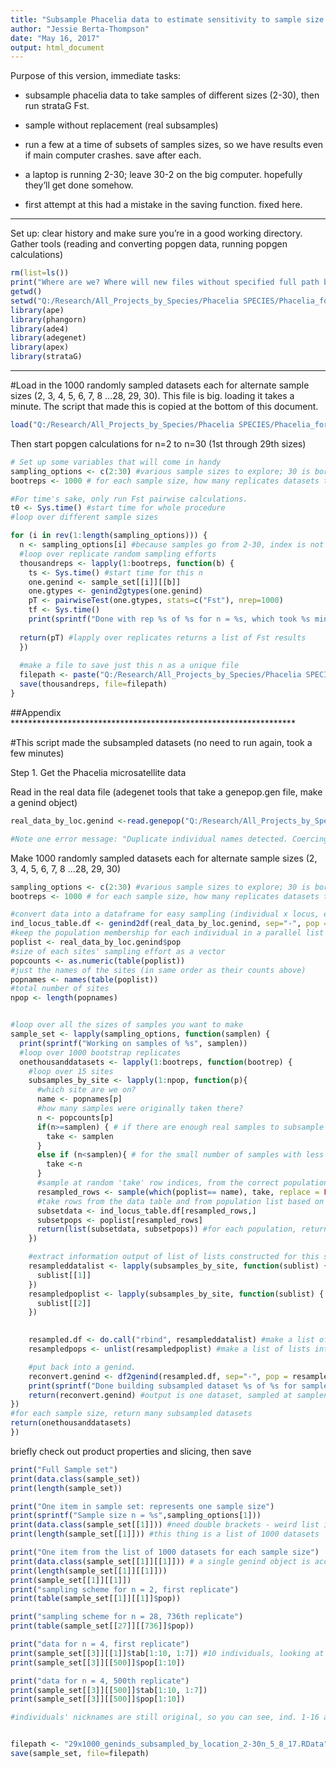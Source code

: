 ```yaml
---
title: "Subsample Phacelia data to estimate sensitivity to sample size: run a few at a time and save: in reverse"
author: "Jessie Berta-Thompson"
date: "May 16, 2017"
output: html_document
---
```


Purpose of this version, immediate tasks:

 - subsample phacelia data to take samples of different sizes (2-30), then run strataG Fst. 
 
 - sample without replacement (real subsamples)
 
 - run a few at a time of subsets of samples sizes, so we have results even if main computer crashes. save after each.
 
  - a laptop is running 2-30; leave 30-2 on the big computer. hopefully they'll get done somehow.
  
  - first attempt at this had a mistake in the saving function. fixed here.


*************************************************************************************
Set up: clear history and make sure you're in a good working directory. 
Gather tools (reading and converting popgen data, running popgen calculations)
```r
rm(list=ls())
print("Where are we? Where will new files without specified full path be created?")
getwd()
setwd("Q:/Research/All_Projects_by_Species/Phacelia SPECIES/Phacelia_formosula/Phacelia formosula_abiotic/Modelling/Subsampling")
library(ape)
library(phangorn)
library(ade4)
library(adegenet)
library(apex)
library(strataG)
```
*************************************************************************************

#Load in the 1000 randomly sampled datasets each for alternate sample sizes (2, 3, 4, 5, 6, 7, 8 ...28, 29, 30). This file is big. loading it takes a minute.
The script that made this is copied at the bottom of this document.

```r
load("Q:/Research/All_Projects_by_Species/Phacelia SPECIES/Phacelia_formosula/Phacelia formosula_abiotic/Modelling/Subsampling/29x1000_geninds_subsampled_by_location_2-30n_5_8_17.RData")
```

Then start popgen calculations for n=2 to n=30 (1st through 29th sizes)
```r
# Set up some variables that will come in handy
sampling_options <- c(2:30) #various sample sizes to explore; 30 is boring - all samples will be the same.
bootreps <- 1000 # for each sample size, how many replicates datasets to create

#For time's sake, only run Fst pairwise calculations.
t0 <- Sys.time() #start time for whole procedure
#loop over different sample sizes

for (i in rev(1:length(sampling_options))) {
  n <- sampling_options[i] #because samples go from 2-30, index is not n.
  #loop over replicate random sampling efforts
  thousandreps <- lapply(1:bootreps, function(b) {
    ts <- Sys.time() #start time for this n
    one.genind <- sample_set[[i]][[b]]
    one.gtypes <- genind2gtypes(one.genind)
    pT <- pairwiseTest(one.gtypes, stats=c("Fst"), nrep=1000)
    tf <- Sys.time()
    print(sprintf("Done with rep %s of %s for n = %s, which took %s minutes. %s hours since start.", b, bootreps, n, format(as.numeric(tf-ts,units="mins"), digits=3), format(as.numeric(tf-t0,units="hours"), digits=3)))
    
  return(pT) #lapply over replicates returns a list of Fst results
  })
  
  #make a file to save just this n as a unique file
  filepath <- paste("Q:/Research/All_Projects_by_Species/Phacelia SPECIES/Phacelia_formosula/Phacelia formosula_abiotic/Modelling/Subsampling/",n, "n_rev_Fst_calcs_subsample_1000x_by_location_5_16_17.RData", sep="") 
  save(thousandreps, file=filepath)
}

```










##Appendix *****************************************************************


#This script made the subsampled datasets (no need to run again, took a few minutes)

Step 1. Get the Phacelia microsatellite data

Read in the real data file (adegenet tools that take a genepop.gen file, make a genind object)
```r
real_data_by_loc.genind <-read.genepop("Q:/Research/All_Projects_by_Species/Phacelia SPECIES/Phacelia_formosula/Phacelia formosula_abiotic/Modelling/Subsampling/Copy_of_real_data_PhfoAllGenePop_13Dec2016.gen")

#Note one error message: "Duplicate individual names detected. Coercing them to be unique." This is because .gen file has no individual names, just a list of genotypes, but genind requires individual names. They are given numbers, in order of original file.
```


Make 1000 randomly sampled datasets each for alternate sample sizes (2, 3, 4, 5, 6, 7, 8 ...28, 29, 30)

```r

sampling_options <- c(2:30) #various sample sizes to explore; 30 is boring - all samples will be the same.
bootreps <- 1000 # for each sample size, how many replicates datasets to create

#convert data into a dataframe for easy sampling (individual x locus, entries allele)
ind_locus_table.df <- genind2df(real_data_by_loc.genind, sep="-", pop = real_data_by_loc.genind$pop, usepop = FALSE)
#keep the population membership for each individual in a parallel list
poplist <- real_data_by_loc.genind$pop
#size of each sites' sampling effort as a vector
popcounts <- as.numeric(table(poplist))
#just the names of the sites (in same order as their counts above)
popnames <- names(table(poplist))
#total number of sites
npop <- length(popnames)


#loop over all the sizes of samples you want to make
sample_set <- lapply(sampling_options, function(samplen) {
  print(sprintf("Working on samples of %s", samplen))
  #loop over 1000 bootstrap replicates
  onethousanddatasets <- lapply(1:bootreps, function(bootrep) {
    #loop over 15 sites
    subsamples_by_site <- lapply(1:npop, function(p){
      #which site are we on?
      name <- popnames[p]
      #how many samples were originally taken there?
      n <- popcounts[p]
      if(n>=samplen) { # if there are enough real samples to subsample to desired level
        take <- samplen
      }
      else if (n<samplen){ # for the small number of samples with less than 30, just take max possible
        take <-n
      }
      #sample at random 'take' row indices, from the correct population.
      resampled_rows <- sample(which(poplist== name), take, replace = FALSE)
      #take rows from the data table and from population list based on sample
      subsetdata <- ind_locus_table.df[resampled_rows,]
      subsetpops <- poplist[resampled_rows]
      return(list(subsetdata, subsetpops)) #for each population, returns a list with 2 things. first is a data with some popgen data, second is a character vector of same length as number of rows in dataframe, containing population assignments. contains 1 sample dataset, sampling from all 15 populations.
    })

    #extract information output of list of lists constructed for this sample dataset
    resampleddatalist <- lapply(subsamples_by_site, function(sublist) {
      sublist[[1]]
    })
    resampledpoplist <- lapply(subsamples_by_site, function(sublist) {
      sublist[[2]]
    })
    

    resampled.df <- do.call("rbind", resampleddatalist) #make a list of dataframes into one dataframe
    resampledpops <- unlist(resampledpoplist) #make a list of lists into one vector

    #put back into a genind.
    reconvert.genind <- df2genind(resampled.df, sep="-", pop = resampledpops, ploidy=2, type="codom")
    print(sprintf("Done building subsampled dataset %s of %s for sample size n = %s", bootrep, bootreps, samplen))
    return(reconvert.genind) #output is one dataset, sampled at samplen level or max. 
})
#for each sample size, return many subsampled datasets
return(onethousanddatasets)
})

```

briefly check out product properties and slicing, then save

```r
print("Full Sample set")
print(data.class(sample_set))
print(length(sample_set))

print("One item in sample set: represents one sample size")
print(sprintf("Sample size n = %s",sampling_options[1]))
print(data.class(sample_set[[1]])) #need double brackets - weird list in list.
print(length(sample_set[[1]])) #this thing is a list of 1000 datasets

print("One item from the list of 1000 datasets for each sample size")
print(data.class(sample_set[[1]][[1]])) # a single genind object is accessed like this.
print(length(sample_set[[1]][[1]])) 
print(sample_set[[1]][[1]])
print("sampling scheme for n = 2, first replicate")
print(table(sample_set[[1]][[1]]$pop)) 

print("sampling scheme for n = 28, 736th replicate")
print(table(sample_set[[27]][[736]]$pop)) 

print("data for n = 4, first replicate")
print(sample_set[[3]][[1]]$tab[1:10, 1:7]) #10 individuals, looking at first 7 alleles 
print(sample_set[[3]][[500]]$pop[1:10])

print("data for n = 4, 500th replicate")
print(sample_set[[3]][[500]]$tab[1:10, 1:7])
print(sample_set[[3]][[500]]$pop[1:10])

#individuals' nicknames are still original, so you can see, ind. 1-16 are from HN. 


filepath <- "29x1000_geninds_subsampled_by_location_2-30n_5_8_17.RData" 
save(sample_set, file=filepath)
```

